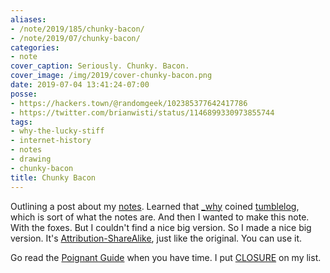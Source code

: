 ```yaml
---
aliases:
- /note/2019/185/chunky-bacon/
- /note/2019/07/chunky-bacon/
categories:
- note
cover_caption: Seriously. Chunky. Bacon.
cover_image: /img/2019/cover-chunky-bacon.png
date: 2019-07-04 13:41:24-07:00
posse:
- https://hackers.town/@randomgeek/102385377642417786
- https://twitter.com/brianwisti/status/1146899330973855744
tags:
- why-the-lucky-stiff
- internet-history
- notes
- drawing
- chunky-bacon
title: Chunky Bacon
---
```


Outlining a post about my [notes][]. Learned that [_why][] coined [tumblelog][],
which is sort of what the notes are. And then I wanted to make this note.
With the foxes. But I couldn't find a nice big version. So I made a nice big
version. It's [Attribution-ShareAlike][], just like the original. You can use
it.

[notes]: /note
[Attribution-ShareAlike]: https://creativecommons.org/licenses/by-sa/2.5/

[_why]: https://en.wikipedia.org/wiki/Why_the_lucky_stiff
[tumblelog]: https://web.archive.org/web/20090227060058/http://redhanded.hobix.com/inspect/tumbleloggingAssortedLarvae.html

Go read the [Poignant Guide][] when you have time. I put [CLOSURE][] on my list.

[Poignant Guide]: https://poignant.guide/
[CLOSURE]: https://github.com/steveklabnik/CLOSURE